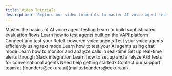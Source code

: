 ---
title: Video Tutorials
description: 'Explore our video tutorials to master AI voice agent testing and integration with Cekura.'
---
<CardGroup cols={2}>
  <Card
    title="Getting Started Guide"
    icon="play"
    href="https://www.tella.tv/video/beginners-guide-to-testing-ai-voice-agents-al7v"
  >
    Master the basics of AI voice agent testing
  </Card>
  <Card
    title="Advanced Testing Techniques"
    icon="graduation-cap"
    href="https://www.tella.tv/video/advanced-voice-agent-testing-building-evals-2rnz"
  >
    Learn to build sophisticated evaluation flows
  </Card>
  <Card
    title="VAPI Integration Guide"
    icon="plug"
    href="https://www.tella.tv/video/testing-agents-built-on-vapi-apwk"
  >
    Learn how to test agents built on the VAPI platform
  </Card>
  <Card
    title="Retell Integration Setup"
    icon="link"
    href="https://www.tella.tv/video/retell-integration-2al4"
  >
    Connect and test your Retell-powered voice agents
  </Card>
  <Card
    title="Text Mode Testing"
    icon="message"
    href="https://www.tella.tv/video/testing-voice-agents-via-text-mode-1-44un"
  >
    Test your voice agents efficiently using text mode
  </Card>
  <Card
    title="Chat Testing Setup"
    icon="comments"
    href="https://www.tella.tv/video/how-to-use-secura-to-test-your-ai-agent-in-chat-mode-9zay"
  >
    Learn how to test your AI agents using chat mode
  </Card>
  <Card
    title="Call Monitoring"
    icon="phone"
    href="https://www.tella.tv/video/observing-call-via-vocera-abd6"
  >
    Learn how to monitor and analyze calls in real-time
  </Card>
  <Card
    title="Slack Integration"
    icon="slack"
    href="https://www.tella.tv/video/integrate-slack-for-alerts-346a"
  >
    Set up real-time alerts through Slack integration
  </Card>
  <Card
    title="A/B Testing"
    icon="flask"
    href="https://www.tella.tv/video/a-b-testing-conversational-agents-6hei"
  >
    Learn how to set up and analyze A/B tests for conversational agents
  </Card>
</CardGroup>


<Note>
  Need help getting started? Contact our support team at [founders@cekura.ai](mailto:founders@cekura.ai)
</Note>
